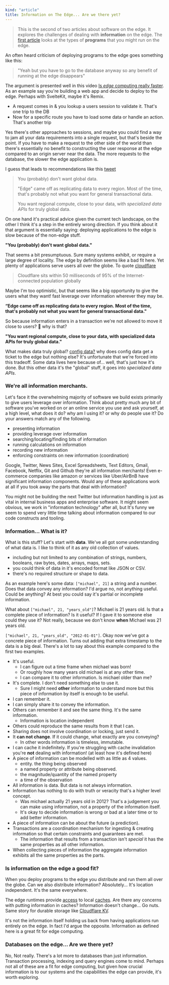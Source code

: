 ```yaml
---
kind: "article"
title: Information on The Edge... Are we there yet?
---
```


> This is the second of two articles about software on the edge.
> It explores the challenges of dealing with **information** on the edge.
> The [first article](/edge-are-we-there-yet/programs) looks at the types of
> **programs** that you might run on the edge.

An often heard criticism of deploying programs to the edge goes something like this:

> "Yeah but you have to go to the database anyway so any benefit of running
> at the edge disappears"

The argument is presented well in this video [Is _edge_ computing really faster](https://youtu.be/yOP5-3_WFus).
As an example say you're building a web app and decide to deploy to the edge. Perhaps with
SvelteKit, maybe it's Remix.

- A request comes in & you lookup a users session to validate it. That's one trip to the DB
- Now for a specific route you have to load some data or handle an action. That's another trip

Yes there's other approaches to sessions, and maybe you could find a way to jam all your data
requirements into a single request, but that's beside the point. If you have to make a request to
the other side of the world than there's essentially no benefit to constructing the user response
at the edge compared to an origin server near the data. The more requests to the database,
the slower the edge application is.

I guess that leads to recommendations like this [tweet](https://twitter.com/leeerob/status/1618005723421769735)

> You (probably) don't want global data.
>
> "Edge" came off as replicating data to every region. Most of the time, that's probably not what you want for general transactional data.
>
> You want regional compute, close to your data, with _specialized data APIs_ for truly global data.

On one hand it's practical advice given the current tech landscape, on the other I think it's a
step in the entirely wrong direction. If you think about it that argument is essentially saying:
deploying applications to the edge is slow because of the non-edge stuff.

**"You (probably) don't want global data."**

That seems a bit presumptuous. Sure many systems
exhibit, or require a large degree of locality. The edge by definition seems like a bad fit here.
Yet plenty of applications serve users all over the globe. To quote [cloudflare](https://blog.cloudflare.com/early-hints-performance/)

> Cloudflare sits within 50 milliseconds of 95% of the Internet-connected population globally

Maybe I'm too optimistic, but that seems like a big opportunity to give the users what they
want! fast leverage over information wherever they may be.

**“Edge came off as replicating data to every region. Most of the time, that's probably not what you want for general transactional data."**

So because information enters in a transaction we're not allowed to move it close to users? 🤔
why is that?

**"You want regional compute, close to your data, with specialized data APIs for truly global data."**

What makes data truly global? [config data?](https://vercel.com/blog/edge-config-public-beta)
why does config data get a ticket to the edge but nothing else?
It's unfortunate that we're forced into this tradeoff. Some data lives here because of... well,
that's just how it's done. But this other data it's the "global" stuff, it goes into
_specialized data APIs_.

### We're all information merchants.

Let's face it the overwhelming majority of software we build exists primarily to give users
leverage over information. Think about pretty much any bit of software you've worked on or
an online service you use and ask yourself, at a high level, what does it do?
why am I using it? or why do people use it? Do your answers match any of the following.

- presenting information
- providing leverage over information
- searching/locating/finding bits of information
- running calculations on information
- recording new information
- enforcing constraints on new information (coordination)

Google, Twitter, News Sites, Excel Spreadsheets, Text Editors, Gmail, Facebook, Netflix, Git and
Github they're all information merchants! Even e-commerce companies like amazon or services like
Uber/AirBnB have significant information components. Would any of these applications work at all
if you took away the parts that deal with information?

You might not be building the next Twitter but information handling is just as
vital in internal business apps and enterprise software. It might seem obvious, we work in
"information technology" after all, but It's funny we seem to spend very little time talking about
information compared to our code constructs and tooling.

### Information... What is it?

What is this stuff? Let's start with **data**. We've all got some understanding of what data is.
I like to think of it as any old collection of values.

- including but not limited to any combination of strings, numbers, booleans,
  raw bytes, dates, arrays, maps, sets.
- you could think of data in it's encoded format like JSON or CSV.
- there's no required structure or shape to data.

As an example here's some data: `["michael", 21]` a string and a number.
Does that data convey any information? I'd argue no, not anything useful. Could be anything?
At best you could say it's partial or incomplete information.

What about `["michael", 21, "years_old"]`? Michael is 21 years old. Is that a complete piece
of information? Is it useful? If I gave it to someone else could they use it? Not really,
because we don't know **when** Michael was 21 years old.

`["michael", 21, "years_old", "2012-01-01"]`. Okay now we've got a concrete piece of information.
Turns out adding that extra timestamp to the data is a big deal. There's a lot to say about this
example compared to the first two examples.

- It's useful.
  - I can figure out a time frame when michael was born!
  - Or roughly how many years old michael is at any other time.
  - I can compare it to other information. Is michael older than me?
- It's complete. I don't need something else to use it.
  - Sure I might need **other** information to understand more but
    this piece of information by itself is enough to be useful.
- I can remember it.
- I can simply share it to convey the information.
- Others can remember it and see the same thing. It's the same information.
  - Information is location independent
- Others could reproduce the same results from it that I can.
- Sharing does not involve coordination or locking, just send it.
- It **can not change**. If it could change, what exactly are you conveying?
  - In other words information is timeless, immutable.
- I can cache it indefinitely. If you're struggling with cache invalidation you're
  **not** dealing with information! (at least how it's defined here)
- A piece of information can be modelled with as little as 4 values.
  - entity. the thing being observed
  - a named property or attribute being observed.
  - the magnitude/quantity of the named property
  - a time of the observation
- All information is data. But data is not always information.
- Information has nothing to do with truth or veracity that's a higher level concept.
  - Was michael actually 21 years old in 2012? That's a judgement you can make using information,
    not a property of the information itself.
  - It's okay to decide information is wrong or bad at a later time or to add better information.
- A piece of information can be about the future (a prediction).
- Transactions are a coordination mechanism for ingesting & creating information so that certain
  constraints and guarantees are met.
  - The information that results from a transaction isn't _special_ it has the same properties
    as all other information.
- When collecting pieces of information the aggregate information exhibits all the same
  properties as the parts.

### Is information on the edge a good fit?

When you deploy programs to the edge you distribute and run them all over the globe. Can we
also distribute information? Absolutely... It's location independent. It's the same everywhere.

The edge runtimes provide [access][cache-api] to local [caches][cf-cache]. Are there any concerns
with putting information in caches? Information doesn't change... Go nuts. Same story for durable
storage like [Cloudflare KV][cf-kv].

It's not the information itself holding us back from having applications run entirely on the edge.
In fact I'd argue the opposite. Information as defined here is a great fit for edge computing.

### Databases on the edge... Are we there yet?

No, Not really. There's a lot more to databases than just information.
Transaction processing, indexing and query engines come to mind. Perhaps not all
of these are a fit for edge computing, but given how crucial information is to our
systems and the capabilities the edge can provide, it's worth exploring.

[cf-cache]: https://developers.cloudflare.com/workers/learning/how-the-cache-works/
[cache-api]: https://developer.mozilla.org/en-US/docs/Web/API/Cache
[cf-kv]: https://developers.cloudflare.com/workers/learning/how-kv-works/
